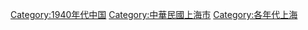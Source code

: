 [[Category:1940年代中国|Category:1940年代中国]]
[[Category:中華民國上海市|Category:中華民國上海市]]
[[Category:各年代上海|Category:各年代上海]]